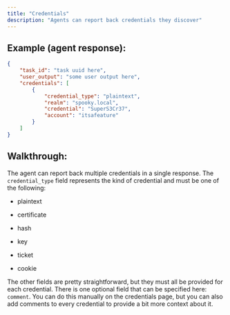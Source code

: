 ```yaml
---
title: "Credentials"
description: "Agents can report back credentials they discover"
---
```


## Example (agent response):

```json
{
    "task_id": "task uuid here",
    "user_output": "some user output here",
    "credentials": [
        {
            "credential_type": "plaintext",
            "realm": "spooky.local",
            "credential": "SuperS3Cr37",
            "account": "itsafeature"
        }
    ]
}
```

## Walkthrough:

The agent can report back multiple credentials in a single response. The `credential_type` field represents the kind of credential and must be one of the following:

* plaintext

* certificate

* hash

* key

* ticket

* cookie

The other fields are pretty straightforward, but they must all be provided for each credential. There is one optional field that can be specified here: `comment`. You can do this manually on the credentials page, but you can also add comments to every credential to provide a bit more context about it.
